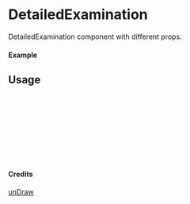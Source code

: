 
<Meta of={DetailedExamination} title="unDraw/DetailedExamination" />

# DetailedExamination

DetailedExamination component with different props.

#### Example

<Canvas of={DetailedExamination.Primary} />

## Usage

```ts
import { DetailedExamination } from "yadl-ui";

const Example = () => {
  return (
      <DetailedExamination />
  );
};

export default Example;
```

#### Credits
[unDraw](https://undraw.co/illustrations)
